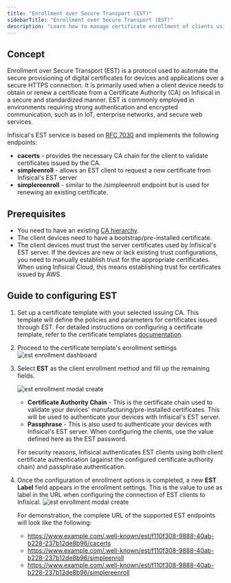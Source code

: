 ```yaml
---
title: "Enrollment over Secure Transport (EST)"
sidebarTitle: "Enrollment over Secure Transport (EST)"
description: "Learn how to manage certificate enrollment of clients using EST"
---
```


## Concept

Enrollment over Secure Transport (EST) is a protocol used to automate the secure provisioning of digital certificates for devices and applications over a secure HTTPS connection. It is primarily used when a client device needs to obtain or renew a certificate from a Certificate Authority (CA) on Infisical in a secure and standardized manner. EST is commonly employed in environments requiring strong authentication and encrypted communication, such as in IoT, enterprise networks, and secure web services.

Infisical's EST service is based on [RFC 7030](https://datatracker.ietf.org/doc/html/rfc7030) and implements the following endpoints:

- **cacerts** - provides the necessary CA chain for the client to validate certificates issued by the CA.
- **simpleenroll** - allows an EST client to request a new certificate from Infisical's EST server
- **simplereenroll** - similar to the /simpleenroll endpoint but is used for renewing an existing certificate.

## Prerequisites

- You need to have an existing [CA hierarchy](/documentation/platform/pki/private-ca).
- The client devices need to have a bootstrap/pre-installed certificate.
- The client devices must trust the server certificates used by Infisical's EST server. If the devices are new or lack existing trust configurations, you need to manually establish trust for the appropriate certificates. When using Infisical Cloud, this means establishing trust for certificates issued by AWS.

## Guide to configuring EST

1. Set up a certificate template with your selected issuing CA. This template will define the policies and parameters for certificates issued through EST. For detailed instructions on configuring a certificate template, refer to the certificate templates [documentation](/documentation/platform/pki/certificate-templates).

2. Proceed to the certificate template's enrollment settings
   ![est enrollment dashboard](/images/platform/pki/est/template-enroll-hover.png)

3. Select **EST** as the client enrollment method and fill up the remaining fields.

   ![est enrollment modal create](/images/platform/pki/est/template-enrollment-modal.png)

   - **Certificate Authority Chain** - This is the certificate chain used to validate your devices' manufacturing/pre-installed certificates. This will be used to authenticate your devices with Infisical's EST server.
   - **Passphrase** - This is also used to authenticate your devices with Infisical's EST server. When configuring the clients, use the value defined here as the EST password.

   For security reasons, Infisical authenticates EST clients using both client certificate authentication (against the configured certificate authority chain) and passphrase authentication.

4. Once the configuration of enrollment options is completed, a new **EST Label** field appears in the enrollment settings. This is the value to use as label in the URL when configuring the connection of EST clients to Infisical.
   ![est enrollment modal create](/images/platform/pki/est/template-enrollment-est-label.png)

   For demonstration, the complete URL of the supported EST endpoints will look like the following:

   - https://www.example.com/.well-known/est/f110f308-9888-40ab-b228-237b12de8b96/cacerts
   - https://www.example.com/.well-known/est/f110f308-9888-40ab-b228-237b12de8b96/simpleenroll
   - https://www.example.com/.well-known/est/f110f308-9888-40ab-b228-237b12de8b96/simplereenroll
